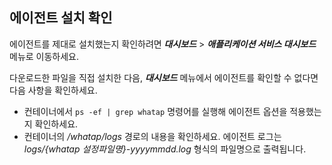 ## 에이전트 설치 확인

에이전트를 제대로 설치했는지 확인하려면 ***대시보드*** > ***애플리케이션 서비스 대시보드*** 메뉴로 이동하세요.

다운로드한 파일을 직접 설치한 다음, ***대시보드*** 메뉴에서 에이전트를 확인할 수 없다면 다음 사항을 확인하세요.

* 컨테이너에서 `ps -ef | grep whatap` 명령어를 실행해 에이전트 옵션을 적용했는지 확인하세요.
* 컨테이너의 */whatap/logs* 경로의 내용을 확인하세요. 에이전트 로그는 *logs/{whatap 설정파일명}-yyyymmdd.log* 형식의 파일명으로 출력됩니다.
